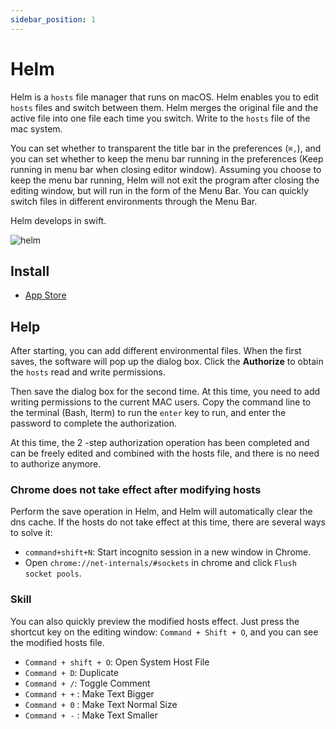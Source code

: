 ```yaml
---
sidebar_position: 1
---
```



# Helm

Helm is a `hosts` file manager that runs on macOS. Helm enables you to edit `hosts` files and switch between them. Helm merges the original file and the active file into one file each time you switch. Write to the `hosts` file of the mac system.

You can set whether to transparent the title bar in the preferences (`⌘,`), and you can set whether to keep the menu bar running in the preferences (Keep running in menu bar when closing editor window). Assuming you choose to keep the menu bar running, Helm will not exit the program after closing the editing window, but will run in the form of the Menu Bar. You can quickly switch files in different environments through the Menu Bar.

Helm develops in swift.

![helm](./img/helm.png)

## Install

* <a href="https://apps.apple.com/cn/app/id1099472017">App Store</a>

## Help

After starting, you can add different environmental files. When the first saves, the software will pop up the dialog box. Click the **Authorize** to obtain the `hosts` read and write permissions.

Then save the dialog box for the second time. At this time, you need to add writing permissions to the current MAC users. Copy the command line to the terminal (Bash, Iterm) to run the `enter` key to run, and enter the password to complete the authorization.

At this time, the 2 -step authorization operation has been completed and can be freely edited and combined with the hosts file, and there is no need to authorize anymore.

### Chrome does not take effect after modifying hosts

Perform the save operation in Helm, and Helm will automatically clear the dns cache. If the hosts do not take effect at this time, there are several ways to solve it:

* `command+shift+N`: Start incognito session in a new window in Chrome.
* Open `chrome://net-internals/#sockets` in chrome and click `Flush socket pools`.

### Skill

You can also quickly preview the modified hosts effect. Just press the shortcut key on the editing window: `Command + Shift + O`, and you can see the modified hosts file.

* `Command + shift + O`: Open System Host File
* `Command + D`: Duplicate
* `Command + /`: Toggle Comment
* `Command + +` : Make Text Bigger
* `Command + 0` : Make Text Normal Size
* `Command + -` : Make Text Smaller
